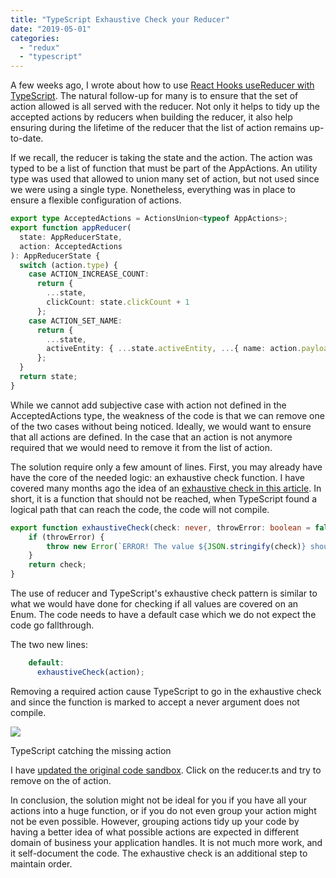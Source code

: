```yaml
---
title: "TypeScript Exhaustive Check your Reducer"
date: "2019-05-01"
categories: 
  - "redux"
  - "typescript"
---
```


A few weeks ago, I wrote about how to use [React Hooks useReducer with TypeScript](typescript-with-strong-typed-action-when-using-usereducer-of-react-hooks). The natural follow-up for many is to ensure that the set of action allowed is all served with the reducer. Not only it helps to tidy up the accepted actions by reducers when building the reducer, it also help ensuring during the lifetime of the reducer that the list of action remains up-to-date.

If we recall, the reducer is taking the state and the action. The action was typed to be a list of function that must be part of the AppActions. An utility type was used that allowed to union many set of action, but not used since we were using a single type. Nonetheless, everything was in place to ensure a flexible configuration of actions.

```typescript
export type AcceptedActions = ActionsUnion<typeof AppActions>;
export function appReducer(
  state: AppReducerState,
  action: AcceptedActions
): AppReducerState {
  switch (action.type) {
    case ACTION_INCREASE_COUNT:
      return {
        ...state,
        clickCount: state.clickCount + 1
      };
    case ACTION_SET_NAME:
      return {
        ...state,
        activeEntity: { ...state.activeEntity, ...{ name: action.payload } }
      };
  }
  return state;
}
```

While we cannot add subjective case with action not defined in the AcceptedActions type, the weakness of the code is that we can remove one of the two cases without being noticed. Ideally, we would want to ensure that all actions are defined. In the case that an action is not anymore required that we would need to remove it from the list of action.

The solution require only a few amount of lines. First, you may already have have the core of the needed logic: an exhaustive check function. I have covered many months ago the idea of an [exhaustive check in this article](typescript-exhaustive-check). In short, it is a function that should not be reached, when TypeScript found a logical path that can reach the code, the code will not compile.

```typescript
export function exhaustiveCheck(check: never, throwError: boolean = false): never {
    if (throwError) {
        throw new Error(`ERROR! The value ${JSON.stringify(check)} should be of type never.`);
    }
    return check;
}
```

The use of reducer and TypeScript's exhaustive check pattern is similar to what we would have done for checking if all values are covered on an Enum. The code needs to have a default case which we do not expect the code go fallthrough.

The two new lines:

```typescript
    default:
      exhaustiveCheck(action);
```

Removing a required action cause TypeScript to go in the exhaustive check and since the function is marked to accept a never argument does not compile.

![](/images/blog/exhaustivecheckreducer.png)

TypeScript catching the missing action

I have [updated the original code sandbox](https://codesandbox.io/s/6xj5nn7q2n?fontsize=14). Click on the reducer.ts and try to remove on the of action.

<CodeSandbox codeSandboxId="6xj5nn7q2n" />


In conclusion, the solution might not be ideal for you if you have all your actions into a huge function, or if you do not even group your action might not be even possible. However, grouping actions tidy up your code by having a better idea of what possible actions are expected in different domain of business your application handles. It is not much more work, and it self-document the code. The exhaustive check is an additional step to maintain order.
